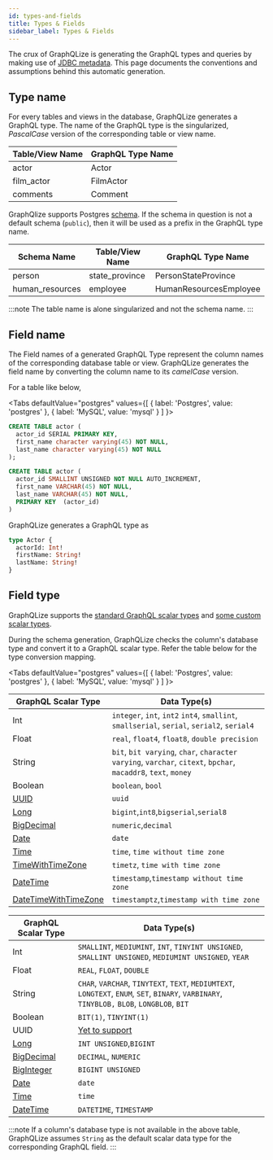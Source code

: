 ```yaml
---
id: types-and-fields
title: Types & Fields
sidebar_label: Types & Fields
---
```


The crux of GraphQLize is generating the GraphQL types and queries by making use of [JDBC metadata](https://docs.oracle.com/javase/7/docs/api/java/sql/DatabaseMetaData.html). This page documents the conventions and assumptions behind this automatic generation.

## Type name

For every tables and views in the database, GraphQLize generates a GraphQL type. The name of the GraphQL type is the singularized, _PascalCase_ version of the corresponding table or view name.

| Table/View Name | GraphQL Type Name |
| --------------- | ----------------- |
| actor           | Actor             |
| film_actor      | FilmActor         |
| comments        | Comment           |

GraphQlize supports Postgres [schema](https://www.postgresql.org/docs/current/ddl-schemas.html). If the schema in question is not a default schema (`public`), then it will be used as a prefix in the GraphQL type name.

| Schema Name     | Table/View Name | GraphQL Type Name      |
| --------------- | --------------- | ---------------------- |
| person          | state_province  | PersonStateProvince    |
| human_resources | employee        | HumanResourcesEmployee |

:::note
The table name is alone singularized and not the schema name.
:::

## Field name

The Field names of a generated GraphQL Type represent the column names of the corresponding database table or view. GraphQLize generates the field name by converting the column name to its _camelCase_ version.

For a table like below,



<Tabs
  defaultValue="postgres"
  values={[
    { label: 'Postgres', value: 'postgres' },
    { label: 'MySQL', value: 'mysql' }
  ]
}>
<TabItem value="postgres">

```sql
CREATE TABLE actor (
  actor_id SERIAL PRIMARY KEY,
  first_name character varying(45) NOT NULL,
  last_name character varying(45) NOT NULL
);
```

</TabItem>
<TabItem value="mysql">

```sql
CREATE TABLE actor (
  actor_id SMALLINT UNSIGNED NOT NULL AUTO_INCREMENT,
  first_name VARCHAR(45) NOT NULL,
  last_name VARCHAR(45) NOT NULL,
  PRIMARY KEY  (actor_id)
)
```

</TabItem>

</Tabs>

GraphQLize generates a GraphQL type as 

```graphql
type Actor {
  actorId: Int!
  firstName: String!
  lastName: String!
}
```

## Field type

GraphQLize supports the [standard GraphQL scalar types](https://graphql.org/learn/schema/#scalar-types) and [some custom scalar types](./custom_scalar_types.md).

During the schema generation, GraphQLize checks the column's database type and convert it to a GraphQL scalar type. Refer the table below for the type conversion mapping.


<Tabs
  defaultValue="postgres"
  values={[
    { label: 'Postgres', value: 'postgres' },
    { label: 'MySQL', value: 'mysql' }
  ]
}>
<TabItem value="postgres">

| GraphQL Scalar Type | Data Type(s) |
| ------------------- | --------- |
| Int | `integer`, `int`, `int2`  `int4`, `smallint`, `smallserial`, `serial`, `serial2`, `serial4`|
| Float | `real`, `float4`, `float8`, `double precision`|
| String | `bit`, `bit varying`, `char`, `character varying`, `varchar`, `citext`, `bpchar`, `macaddr8`, `text`, `money`  |
| Boolean | `boolean`, `bool` |
| [UUID](/docs/graphql_schema/custom-scalar-types#uuid) | `uuid` |
| [Long](/docs/graphql_schema/custom-scalar-types#long) | `bigint`,`int8`,`bigserial`,`serial8` |
| [BigDecimal](/docs/graphql_schema/custom-scalar-types#bigdecimal) | `numeric`,`decimal` |
| [Date](/docs/graphql_schema/custom-scalar-types#date) | `date` |
| [Time](/docs/graphql_schema/custom-scalar-types#time) | `time`, `time without time zone` |
| [TimeWithTimeZone](/docs/graphql_schema/custom-scalar-types#timewithtimezone) | `timetz`, `time with time zone` |
| [DateTime](/docs/graphql_schema/custom-scalar-types#datetime) | `timestamp`,`timestamp without time zone` |
| [DateTimeWithTimeZone](/docs/graphql_schema/custom-scalar-types#datetimwithtimezone) | `timestamptz`,`timestamp with time zone` |

</TabItem>
<TabItem value="mysql">

| GraphQL Scalar Type | Data Type(s) |
| --------------- | ----------------- |
| Int | `SMALLINT`, `MEDIUMINT`, `INT`, `TINYINT UNSIGNED`, `SMALLINT UNSIGNED`, `MEDIUMINT UNSIGNED`, `YEAR` |
| Float | `REAL`, `FLOAT`, `DOUBLE` |
| String | `CHAR`, `VARCHAR`, `TINYTEXT`, `TEXT`, `MEDIUMTEXT`, `LONGTEXT`, `ENUM`, `SET`, `BINARY`, `VARBINARY`, `TINYBLOB,` `BLOB`, `LONGBLOB`, `BIT` |
| Boolean | `BIT(1)`, `TINYINT(1)` |
| UUID | [Yet to support](https://github.com/graphqlize/graphqlize/issues/11) |
| [Long](/docs/graphql_schema/custom-scalar-types#long) | `INT UNSIGNED`,`BIGINT` |
| [BigDecimal](/docs/graphql_schema/custom-scalar-types#bigdecimal) | `DECIMAL`, `NUMERIC` |
| [BigInteger](/docs/graphql_schema/custom-scalar-types#biginteger) | `BIGINT UNSIGNED` |
| [Date](/docs/graphql_schema/custom-scalar-types#date) | `date` |
| [Time](/docs/graphql_schema/custom-scalar-types#time) | `time` |
| [DateTime](/docs/graphql_schema/custom-scalar-types#datetime) | `DATETIME`, `TIMESTAMP` |

</TabItem>

</Tabs>

:::note
If a column's database type is not available in the above table, GraphQLize assumes `String` as the default scalar data type for the corresponding GraphQL field.
:::